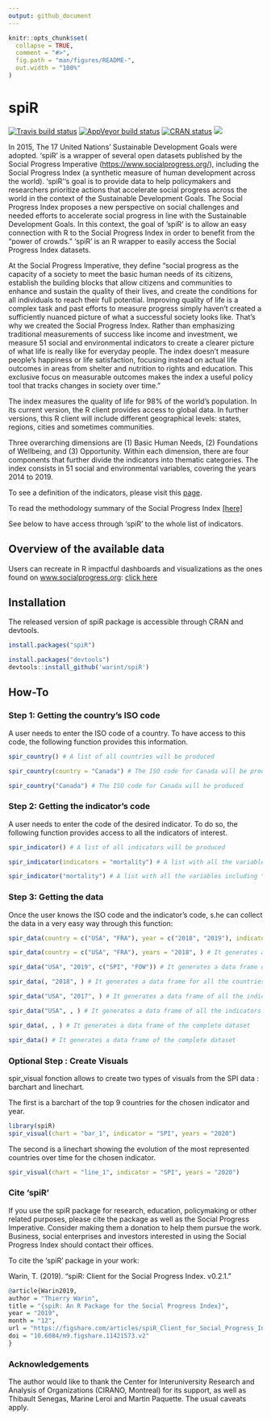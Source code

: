 ```yaml
---
output: github_document
---
```


<!-- README.md is generated from README.Rmd. Please edit that file -->

```r
knitr::opts_chunk$set(
  collapse = TRUE,
  comment = "#>",
  fig.path = "man/figures/README-",
  out.width = "100%"
)
```

# spiR


<!-- badges: start -->
[![Travis build status](https://travis-ci.org/warint/spiR.svg?branch=master)](https://travis-ci.org/warint/spiR)
[![AppVeyor build status](https://ci.appveyor.com/api/projects/status/github/warint/spiR?branch=master&svg=true)](https://ci.appveyor.com/project/warint/spiR)
[![CRAN status](https://www.r-pkg.org/badges/version/spiR)](https://CRAN.R-project.org/package=spiR)
[![](https://cranlogs.r-pkg.org/badges/grand-total/spiR?color=blue)](https://cran.r-project.org/package=spiR)
<!-- badges: end -->


In 2015, The 17 United Nations' Sustainable Development Goals were adopted. 'spiR' is a wrapper of several open datasets published by the Social Progress Imperative (<https://www.socialprogress.org/>), including the Social Progress Index (a synthetic measure of human development across the world). 'spiR''s goal is to provide data to help policymakers and researchers prioritize actions that accelerate social progress across the world in the context of the Sustainable Development Goals. The Social Progress Index proposes a new perspective on social challenges and needed efforts to accelerate social progress in line with the Sustainable Development Goals. In this context, the goal of 'spiR' is to allow an easy connection with R to the Social Progress Index in order to benefit from the "power of crowds." 'spiR' is an R wrapper to easily access the Social Progress Index datasets.

At the Social Progress Imperative, they define "social progress as the capacity of a society to meet the basic human needs of its citizens, establish the building blocks that allow citizens and communities to enhance and sustain the quality of their lives, and create the conditions for all individuals to reach their full potential. Improving quality of life is a complex task and past efforts to measure progress simply haven’t created a sufficiently nuanced picture of what a successful society looks like. That’s why we created the Social Progress Index. Rather than emphasizing traditional measurements of success like income and investment, we measure 51 social and environmental indicators to create a clearer picture of what life is really like for everyday people. The index doesn’t measure people’s happiness or life satisfaction, focusing instead on actual life outcomes in areas from shelter and nutrition to rights and education. This exclusive focus on measurable outcomes makes the index a useful policy tool that tracks changes in society over time." 

The index measures the quality of life for 98% of the world's population. In its current version, the R client provides access to global data. In further versions, this R client will include different geographical levels: states, regions, cities and sometimes communities.

Three overarching dimensions are (1) Basic Human Needs, (2) Foundations of Wellbeing, and (3) Opportunity. Within each dimension, there are four components that further divide the indicators into thematic categories. The index consists in 51 social and environmental variables, covering the years 2014 to 2019. 

To see a definition of the indicators, please visit this [page](https://www.socialprogress.org/index/global/definitions/#BHN/0/0/){target="_blank"}. 

To read the methodology summary of the Social Progress Index [[here]](https://legacy.socialprogress.org/assets/downloads/resources/2020/2020-Social-Progress-Index-Methodology.pdf){target="_blank"}


See below to have access through 'spiR' to the whole list of indicators.

## Overview of the available data

Users can recreate in R impactful dashboards and visualizations as the ones found on [www.socialprogress.org](https://www.socialprogress.org/){target="_blank"}: [click here](https://www.socialprogress.org/?tab=2&code=NOR&embedded=true/){target="_blank"}


## Installation

The released version of spiR package is accessible through CRAN and devtools.

``` r
install.packages("spiR")

install.packages("devtools")
devtools::install_github('warint/spiR')
```

## How-To

### Step 1: Getting the country's ISO code

A user needs to enter the ISO code of a country. To have access to this code, the following function provides this information.

```r
spir_country() # A list of all countries will be produced

spir_country(country = "Canada") # The ISO code for Canada will be produced

spir_country("Canada") # The ISO code for Canada will be produced
```

### Step 2: Getting the indicator's code

A user needs to enter the code of the desired indicator. To do so, the following function provides access to all the indicators of interest.

```r
spir_indicator() # A list of all indicators will be produced

spir_indicator(indicators = "mortality") # A list with all the variables including "mortlity" will be produced

spir_indicator("mortality") # A list with all the variables including "mortlity" will be produced
```

### Step 3: Getting the data

Once the user knows the ISO code and the indicator's code, s.he can collect the data in a very easy way through this function:

```r
spir_data(country = c("USA", "FRA"), year = c("2018", "2019"), indicators = "SPI") # It generates a data frame of the overall SPI indicator for the USA and France for the years 2018 and 2019

spir_data(country = c("USA", "FRA"), years = "2018", ) # It generates a data frame of all the indicators for the USA and France for the year 2018

spir_data("USA", "2019", c("SPI", "FOW")) # It generates a data frame of the SPI and FOW indicators for the USA in 2019

spir_data(, "2018", ) # It generates a data frame for all the countries and all the indicators for 2018

spir_data("USA", "2017", ) # It generates a data frame of all the indicators for the USA in 2017

spir_data("USA", , ) # It generates a data frame of all the indicators for all the years for the USA

spir_data(, , ) # It generates a data frame of the complete dataset

spir_data() # It generates a data frame of the complete dataset
```
### Optional Step : Create Visuals

spir_visual fonction allows to create two types of visuals from the SPI data : barchart and linechart.


The first is a barchart of the top 9 countries for the chosen indicator and year.


```r
library(spiR)
spir_visual(chart = "bar_1", indicator = "SPI", years = "2020")
```

The second is a linechart showing the evolution of the most represented countries over time for the chosen indicator.

```r
spir_visual(chart = "line_1", indicator = "SPI", years = "2020")
```

### Cite 'spiR'

If you use the spiR package for research, education, policymaking or other related purposes, please cite the package as well as the Social Progress Imperative. Consider making them a donation to help them pursue the work. Business, social enterprises and investors interested in using the Social Progress Index should contact their offices.


To cite the 'spiR' package in your work:

Warin, T. (2019). "spiR: Client for the Social Progress Index. v0.2.1."

```r
@article{Warin2019,
author = "Thierry Warin",
title = "{spiR: An R Package for the Social Progress Index}",
year = "2019",
month = "12",
url = "https://figshare.com/articles/spiR_Client_for_Social_Progress_Index_Data/11421573/",
doi = "10.6084/m9.figshare.11421573.v2"
}
```






### Acknowledgements

The author would like to thank the Center for Interuniversity Research and Analysis of Organizations (CIRANO, Montreal) for its support, as well as Thibault Senegas, Marine Leroi and Martin Paquette. The usual caveats apply.
